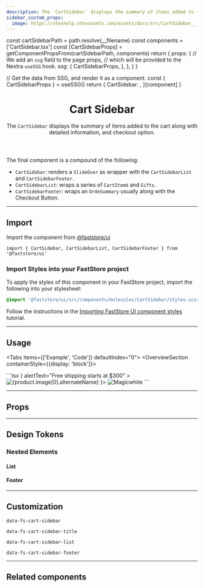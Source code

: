 ```yaml
---
description: The `CartSidebar` displays the summary of items added to the cart along with detailed information, and checkout option.
sidebar_custom_props:
  image: https://vtexhelp.vtexassets.com/assets/docs/src/CartSidebar___5863b0eb4a4a8ce9a98da5c760461e61.png
---
```




  const cartSidebarPath = path.resolve(__filename)
  const components = ['CartSidebar.tsx']
  const [CartSidebarProps] = getComponentPropsFrom(cartSidebarPath, components)
  return {
    props: {
      // We add an `ssg` field to the page props,
      // which will be provided to the Nextra `useSSG` hook.
      ssg: {
        CartSidebarProps,
      },
    },
  }
}

  // Get the data from SSG, and render it as a component.
  const { CartSidebarProps } = useSSG()
  return {
    CartSidebar: <PropsSection propsList={CartSidebarProps} />,
  }[component]
}

<header>

# Cart Sidebar

The `CartSidebar` displays the summary of items added to the cart along with detailed information, and checkout option.

</header>

The final component is a compound of the following:

- `CartSidebar`: renders a `SlideOver` as wrapper with the `CartSidebarList` and `CartSidebarFooter`.
- `CartSidebarList`: wraps a series of `CartItem`s and `Gifts`.
- `CartSidebarFooter`: wraps an `OrdeSummary` usually along with the Checkout Button.

---

## Import

Import the component from [@faststore/ui](/../components)

```tsx
import { CartSidebar, CartSidebarList, CartSidebarFooter } from '@faststore/ui'
```

### Import Styles into your FastStore project

To apply the styles of this component in your FastStore project, import the following into your stylesheet:

```scss copy
@import '@faststore/ui/src/components/molecules/CartSidebar/styles.scss';
```

Follow the instructions in the [Importing FastStore UI component styles](/docs/customizing/components#importing-faststore-ui-component-styles) tutorial.

---

## Usage

<Tabs items={['Example', 'Code']} defaultIndex="0">
  <Tab>
    <OverviewSection containerStyle={{display: 'block'}}>
      <UIProvider>
        <CartSidebarUsage />
      </UIProvider>
    </OverviewSection>

  </Tab>
  <Tab>
    ```tsx
      <CartSidebar totalItems={0} alertIcon={<Icon name="Truck" />} alertText="Free shipping starts at $300" >
        <CartSidebarList>
          <CartItem
            price={{
              value: product.offers.offers[0].price,
              listPrice: product.offers.offers[0].listPrice,
              formatter: useFormattedPrice,
            }}
            quantity={3}
          >
          <CartItemImage>
            <img
              data-fs-image
              src={product.image[0].url}
              alt={product.image[0].alternateName}
            />
          </CartItemImage>
          <CartItemSummary
            title={product.isVariantOf.name}
            activeVariations={activeVariations}
          />
          </CartItem>
          <Gift icon={<Icon name="Tag" />}>
            <GiftImage>
              <img
                src="https://storeframework.vtexassets.com/arquivos/ids/190902/unsplash-magic-mouse.jpg?v=637800136963870000"
                alt="Magicwhite"
                width={89}
                height={89}
              />
            </GiftImage>
            <GiftContent
              productName="Apple Magic Mouse"
              price={{ value: 999, listPrice: 999, formatter: useFormattedPrice }}
            />
          </Gift>
        </CartSidebarList>
        <CartSidebarFooter>
          <OrderSummary
            subtotalLabel="Subtotal (3 products)"
            subtotalValue="$1,200"
            discountValue="-$100"
            totalValue="$1,100"
          />
        </CartSidebarFooter>
      </CartSidebar>
    ```

  </Tab>
</Tabs>

---

## Props

<CartSidebarPropsSection component="CartSidebar" />

---

## Design Tokens

<TokenTable>
  <TokenRow
    token="--fs-cart-sidebar-bkg-color"
    value="var(--fs-color-neutral-bkg)"
    isColor
  />
</TokenTable>

### Nested Elements

#### List

<TokenTable>
  <TokenRow
    token="--fs-cart-sidebar-list-padding"
    value="var(--fs-spacing-3)"
  />
</TokenTable>

#### Footer

<TokenTable>
  <TokenRow
    token="--fs-cart-sidebar-footer-bkg-color"
    value="var(--fs-color-neutral-0)"
    isColor
  />
  <TokenRow
    token="--fs-cart-sidebar-footer-box-shadow"
    value="0 0 6px rgb(0 0 0 / 20%)"
  />
</TokenTable>

---

## Customization

`data-fs-cart-sidebar`

`data-fs-cart-sidebar-title`

`data-fs-cart-sidebar-list`

`data-fs-cart-sidebar-footer`

---

## Related components

<SectionList grid="row">
  <SectionItem
    title="Order Summary"
    description="This component provide a summary of the items in the cart, including the total price, related shipping tax, and discounts."
    actionPath="/components/molecules/order-summary"
    fullWidth
  >
    <OrderSummary
      subtotalLabel="Subtotal (3 products)"
      subtotalValue="$1,200"
      discountValue="-$100"
      totalValue="$1,100"
    />
  </SectionItem>
</SectionList>
